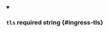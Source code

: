 
<details className="config-field" data-expandable="false" open>
<summary>

### `tls` <span class="config-field-required" data-required="false">required</span> <span class="config-field-type">string</span> <span class="config-field-default"></span> <span class="config-field-enum"></span> {#ingress-tls}



</summary>



</details>
